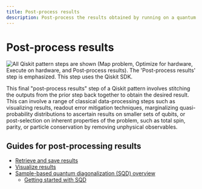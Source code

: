 ```yaml
---
title: Post-process results
description: Post-process the results obtained by running on a quantum computer.
---
```


# Post-process results

![All Qiskit pattern steps are shown (Map problem, Optimize for hardware, Execute on hardware, and Post-process results). The 'Post-process results' step is emphasized.  This step uses the Qiskit SDK.](/images/qiskit-patterns/post-process-results.svg)

This final "post-process results" step of a Qiskit pattern involves stitching the outputs from
the prior step back together to obtain the desired result. This can involve a range of classical
data-processing steps such as visualizing results, readout error mitigation techniques, marginalizing
quasi-probability distributions to ascertain results on smaller sets of qubits, or post-selection on inherent
properties of the problem, such as total spin, parity, or particle conservation by removing
unphysical observables.

## Guides for post-processing results
* [Retrieve and save results](./save-jobs)
* [Visualize results](./visualize-results)
* [Sample-based quantum diagonalization (SQD) overview](./qiskit-addons-sqd)
  * [Getting started with SQD](./qiskit-addons-sqd-get-started)
